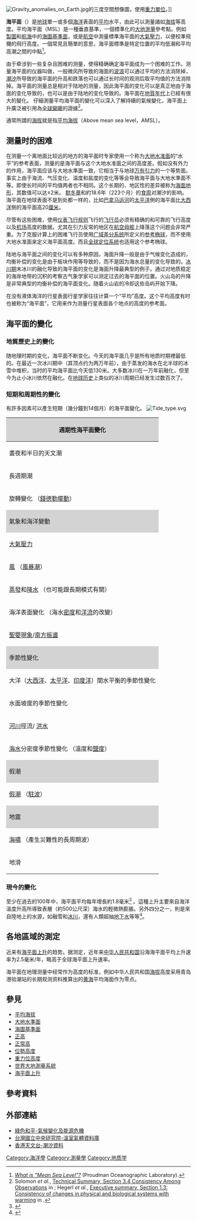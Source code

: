 [[File:Gravity_anomalies_on_Earth.jpg|thumb]]的三度空間想像圖，使用[[伽爾|重力單位]]。]]

'''海平面'''（{{lang-en|Sea level}}）是[[地球|地球]]單一或多個[[海|海洋]]表面的[[平均|平均]]水平，由此可以測量諸如[[海拔|海拔]]等高度。平均海平面（MSL）是一種垂直基準，一個標準化的[[大地測量|大地測量]]參考點。例如[[製圖|製圖]]和[[航海|航海]]中的[[海圖基準面|海圖基準面]]，或是[[航空|航空]]中測量標準海平面的[[大氣壓力|大氣壓力]]，以便校準飛機的飛行高度。一個常見且簡單的意思，海平面標準是特定位置的平均低潮和平均高潮之間的中點<ref>[http://www.straightdope.com/columns/read/148/what-is-sea-level#1 ''What is "Mean Sea Level"?''] {{Wayback|url=http://www.straightdope.com/columns/read/148/what-is-sea-level#1 |date=20170421103533 }} (Proudman Oceanographic Laboratory).</ref>。

<!--它是通过与[[标准平面|标准平面]]的高度比较来确定的，然而-->由于牵涉到一些复杂且困难的测量，使得精确确定海平面成为一个困难的工作。测量海平面的仪器叫做{{le|验潮仪|Tide gauge}}，一般微风所导致的海面的[[海浪|波浪]]可以通过平均的方法消除掉，[[潮汐|潮汐]]所导致的海平面的升高和跌落也可以通过长时间的观测后取平均值的方法消除掉。海平面的测量总是相对于陆地的测量，因此海平面的变化可以是真正地由于海面的变化导致的，也可以是由于陆地的变化导致的。海平面在[[地質年代|地質年代]]上已經有很大的變化。 仔細測量平均海平面的變化可以深入了解持續的氣候變化，海平面上升廣泛被引用為[[全球變暖|全球變暖]]的證據<ref>Solomon ''et al.'', [http://www.ipcc.ch/publications_and_data/ar4/wg1/en/tssts-3-4.html Technical Summary, Section 3.4 Consistency Among Observations] {{Wayback|url=http://www.ipcc.ch/publications_and_data/ar4/wg1/en/tssts-3-4.html |date=20170514031133 }} in {{Harvnb|IPCC AR4 WG1|2007}}; Hegerl ''et al.'', [http://www.ipcc.ch/publications_and_data/ar4/syr/en/mains1-3.html Executive summary, Section 1.3: Consistency of changes in physical and biological systems with warming] {{Wayback|url=http://www.ipcc.ch/publications_and_data/ar4/syr/en/mains1-3.html |date=20170514115833 }} in {{Harvnb|IPCC AR4 SYR|2007}}.</ref>。

通常所謂的[[海拔|海拔]]就是指[[平均海拔|平均海拔]]（Above mean sea level，AMSL）。

== 测量时的困难 ==
在测量一个离地面比较远的地方的海平面时专家使用一个称为[[大地水准面|大地水准面]]的“水平”的参考表面，测量的是海平面与这个大地水准面之间的高度差。假如没有外力的作用，海平面应该与大地水準面一致，它相当于与地球[[万有引力|万有引力]]的一个等势面。事实上由于海流、气压变化、温度和盐度的变化等等会导致海平面与大地水準面不等。即使长时间的平均值两者也不相同。这个长期的、地区性的差异被称为[[海面地形|海面地形]]，其数值可以达±2米。
[[
传统上在测量海計算海水面的平均位置时要考虑到228个月的[[默冬章|默冬章]]和約18.6年（223个月）的[[食周|食周]]对潮汐的影响。海平面在地球表面不是到处都一样的，比如[[巴拿马运河|巴拿马运河]]的[[太平洋|太平洋]]側的海平面比[[大西洋|大西洋]]側的海平面高20[[厘米|厘米]]。

尽管有这些困难，使用[[仪表飞行规则|仪表飞行规则]]飞行的[[飞行员|飞行员]]必须有精确的和可靠的飞行高度以及[[机场|机场]]高度的数据。尤其在引力反常的地区在[[航空母舰|航空母舰]]上降落这个问题会非常严重。为了克服计算上的困难飞行员使用[[广域差分系统|广域差分系统]]所定义的[[参考椭球|参考椭球]]，而不使用大地水准面来定义海平面高度。而且[[全球定位系统|全球定位系统]]也适用这个参考椭球。

陆地与海平面之间的变化可以有多种原因，海面升降一般是由于气候变化造成的，均衡补偿的变化是由于板块作用等导致的，而不是因为海水总量的变化导致的。[[冰川期|冰川期]]末冰川的融化导致的海平面的变化是海面升降最典型的例子。通过对地质稳定的海岸地带的沉积的考察古气象学家可以测定过去的海平面的位置。火山岛的升降是非常典型的均衡补偿的海平面变化。随着火山岩的冷却这些岛屿开始下降。

在没有液体海洋的行星表面行星学家往往计算一个“平均”高度。这个平均高度有时也被称为“海平面”，它用来作为测量行星表面各个地点的高度的参考面。

== 海平面的變化 ==
===地質歷史上的變化===
随地理时期的变化，海平面不断变化。今天的海平面几乎是所有地质时期裡最低的。在最近一次冰川期中（其顶点约为两万年前），由于蒸发的海水在北半球的冰雪中堆积，当时的平均海平面比今天低130米。大多数冰川在一万年前融化，但至今为止小冰川依然在融化。在[[地球历史|地球历史]]上类似的冰川周期已经发生过数百次了。

===短期和周期性的變化===
有許多因素可以產生短期（幾分鐘到14個月）的海平面變化。 
[[File:Tide_type.svg|thumb]]
{|
|-
! colspan="3" style="background:lightgrey;"| 週期性海平面變化
|-
| 晝夜和半日的天文潮 || 週期 12–24 小時  || 0.2–10+ 公尺
|-
| 長週期潮 ||   ||  
|-
| 旋轉變化 （[[錢德勒擺動|錢德勒擺動]]） || 週期 14 月 
|-
! colspan="3" style="background:lightgrey;"| 氣象和海洋變動
|-
| [[大氣壓力|大氣壓力]] || 小時 – 月 || −0.7 – 1.3 公尺
|-
| [[風|風]] （[[風暴潮|風暴潮]]） || 1–5 天 || 可達 5 公尺
|-
| [[蒸發|蒸發]]和[[降水|降水]] （也可能跟長期模式有關） || 天 – 週 ||  
|-
| 海洋表面變化 （海水[[密度|密度]]和[[洋流|洋流]]的改變） || 天 – 週 || 可達 1 公尺
|-
| [[聖嬰現象|聖嬰現象]]/[[聖嬰-南方振盪現象|南方振盪]] || 6 月（每5–10年） || 可達 0.6 公尺
|-
! colspan="3" style="background:lightgrey;"| 季節性變化
|-
| 大洋（[[大西洋|大西洋]]、[[太平洋|太平洋]]、[[印度洋|印度洋]]）間水平衡的季節性變化 ||   ||  
|-
| 水面坡度的季節性變化 ||   ||  
|-
| [[河川|河川]]徑流/ [[洪水|洪水]] || 2 月 || 1 公尺
|-
| [[海水|海水]]分密度季節性變化 （溫度和[[鹽度|鹽度]]） || 6 月 || 0.2 公尺
|-
! colspan="3" style="background:lightgrey;"| 假潮
|-
| [[假潮|假潮]] （[[駐波|駐波]]） || 分–小時 || 可達 2 公尺
|-
! colspan="3" style="background:lightgrey;"| 地震
|-
| [[海嘯|海嘯]] （產生災難性的長周期波） || 小時 || 可達 10 公尺
|-
| 地滑 || 分鐘 || 可達 10 公尺
|}

===現今的變化===
{{main|海平面上升|全球暖化}}

至少在過去的100年中，海平面平均每年增長約1.8毫米<ref>{{cite journal|journal=Surveys in Geophysics|author=Bruce C. Douglas|title=Global Sea Rise: A Redetermination|volume=18|pages=279–292|year=1997|doi=10.1023/A:1006544227856|issue=2/3|bibcode = 1997SGeo...18..279D }}</ref> 。這種上升主要來自海洋溫度升高所導致表層（約500公尺深）海水的輕微熱膨脹。另外四分之一，則是來自陸地上的水源，如融雪和[[冰川|冰川]]，還有人類超抽[[地下水|地下水]]等等<ref name=IPCC4>{{cite|author=Bindoff, N.L.; Willebrand, J.; Artale, V.; Cazenave, A.; Gregory, J.; Gulev, S.; Hanawa, K.; Le Quéré, C.; Levitus, S.; Nojiri, Y.; Shum, C.K.; Talley, L.D.; Unnikrishnan, A.|year=2007|title=Climate Change 2007: The Physical Science Basis. Contribution of Working Group I to the Fourth Assessment Report of the Intergovernmental Panel on Climate Change|publisher=Cambridge University Press|url=http://www.ipcc.ch/pdf/assessment-report/ar4/wg1/ar4-wg1-chapter5.pdf|access-date=2017-07-26|archive-url=https://web.archive.org/web/20170513164252/http://www.ipcc.ch/pdf/assessment-report/ar4/wg1/ar4-wg1-chapter5.pdf|archive-date=2017-05-13|dead-url=yes}}</ref>。

== 各地區域的測定 ==
近来有[[海平面上升|海平面上升]]的趋势。据测定，近年来[[中华人民共和国|中华人民共和国]]沿海海平面平均上升速率为2.5毫米/年，略高于全球海平面上升速率。

海平面在地理测量中经常作为高度的标准，例如中华人民共和国[[海拔|海拔]]高度采用青岛港验潮站的长期观测资料推算出的[[黄海|黄海]]平均海面作为零点。

==參見==
*[[平均海拔|平均海拔]]
*[[大地水準面|大地水準面]]
*[[海圖基準面|海圖基準面]]
*[[正高|正高]]
*[[正常高|正常高]]
*[[位勢高度|位勢高度]]
*[[重力位高度|重力位高度]]
*[[世界大地測量系統|世界大地測量系統]]
*[[海平面上升|海平面上升]]

==參考資料==
{{reflist}}

== 外部連結 ==
* [http://www.greenpeace.org/china/ch/campaigns/stop-climate-change/impacts/sea-level-rise 綠色和平-氣候變化及能源危機] {{Wayback|url=http://www.greenpeace.org/china/ch/campaigns/stop-climate-change/impacts/sea-level-rise |date=20080724120354 }}
* [http://webgis.sinica.edu.tw/epa/damage/#sea 台灣國立中央研究院-溫室氣體資料庫] {{Wayback|url=http://webgis.sinica.edu.tw/epa/damage/#sea |date=20211005075243 }}
* [http://www.hko.gov.hk/tide/ctide_main.htm 香港天文台-潮汐資料] {{Wayback|url=http://www.hko.gov.hk/tide/ctide_main.htm |date=20140720223615 }}

[[Category:海洋學|Category:海洋學]]
[[Category:測量學|Category:測量學]]
[[Category:地质学|Category:地质学]]